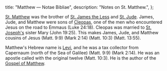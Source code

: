  title: "Matthew — Notae Bibliae",
  description: "Notes on St. Matthew.",
};

<Initial text="Matthew"/>

[St. Matthew](/glossary/names#matthew) was the brother of [St. James the Less](/people/saints/james-the-less) and [St. Jude](/people/saints/jude). James, Jude, and Matthew were sons of [Cleopas](/glossary/names#cleopas), one of the men who encountered Jesus on the road to Emmaus (Luke 24:18). Cleopas was married to [St. Joseph's](/people/saints/joseph) sister Mary (John 19:25). This makes James, Jude, and Matthew cousins of Jesus (Matt. 9:9) (Mark 2:14) (Matt. 10:3) (Matt. 13:55).

Matthew's Hebrew name is [Levi](/glossary/names#levi), and he was a tax collector from Capernaum (north of the Sea of Galilee) (Matt. 9:9) (Mark 2:14). He was an apostle called with the original twelve (Matt. 10:3). He is the author of the [Gospel of Matthew](/bible/new-testament/gospels/matthew).
